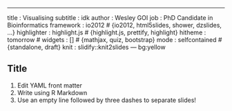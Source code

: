 ---
title       : Visualising 
subtitle    : idk
author      : Wesley GOI
job         : PhD Candidate in Bioinformatics
framework   : io2012        # {io2012, html5slides, shower, dzslides, ...}
highlighter : highlight.js  # {highlight.js, prettify, highlight}
hitheme     : tomorrow      # 
widgets     : []            # {mathjax, quiz, bootstrap}
mode        : selfcontained # {standalone, draft}
knit        : slidify::knit2slides
--- bg:yellow

<style>
.title-slide {
background-color: #FFF
}
</style>

## Title

1. Edit YAML front matter
2. Write using R Markdown
3. Use an empty line followed by three dashes to separate slides!





